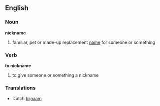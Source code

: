 ==English==
===Noun===
'''nickname'''
#familiar, pet or made-up replacement [[name]] for someone or something

===Verb===
'''to nickname'''
#to give someone or something a nickname

===Translations===
*Dutch [[bijnaam]]